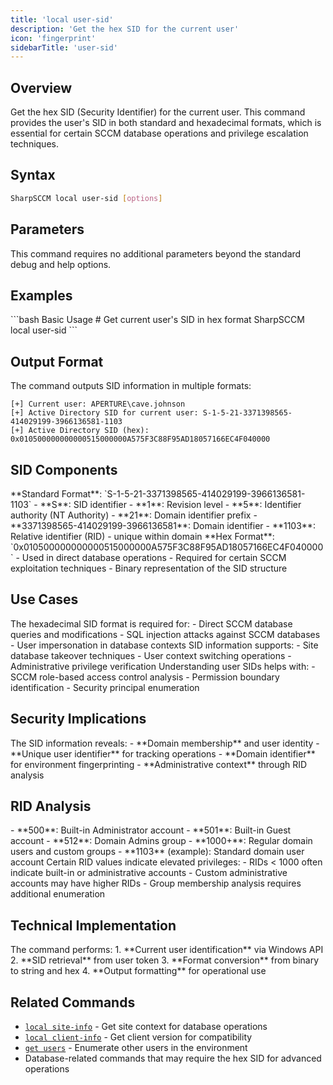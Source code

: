 ```yaml
---
title: 'local user-sid'
description: 'Get the hex SID for the current user'
icon: 'fingerprint'
sidebarTitle: 'user-sid'
---
```


## Overview

Get the hex SID (Security Identifier) for the current user. This command provides the user's SID in both standard and hexadecimal formats, which is essential for certain SCCM database operations and privilege escalation techniques.

## Syntax

```bash
SharpSCCM local user-sid [options]
```

## Parameters

This command requires no additional parameters beyond the standard debug and help options.

## Examples

<CodeGroup>
```bash Basic Usage
# Get current user's SID in hex format
SharpSCCM local user-sid
```
</CodeGroup>

## Output Format

The command outputs SID information in multiple formats:

```text
[+] Current user: APERTURE\cave.johnson
[+] Active Directory SID for current user: S-1-5-21-3371398565-414029199-3966136581-1103
[+] Active Directory SID (hex): 0x010500000000000515000000A575F3C88F95AD18057166EC4F040000
```

## SID Components

<Accordion title="SID Structure Analysis">
  **Standard Format**: `S-1-5-21-3371398565-414029199-3966136581-1103`
  - **S**: SID identifier
  - **1**: Revision level
  - **5**: Identifier authority (NT Authority)
  - **21**: Domain identifier prefix
  - **3371398565-414029199-3966136581**: Domain identifier
  - **1103**: Relative identifier (RID) - unique within domain
</Accordion>

<Accordion title="Hexadecimal Format">
  **Hex Format**: `0x010500000000000515000000A575F3C88F95AD18057166EC4F040000`
  - Used in direct database operations
  - Required for certain SCCM exploitation techniques
  - Binary representation of the SID structure
</Accordion>

## Use Cases

<Accordion title="Database Operations">
  The hexadecimal SID format is required for:
  - Direct SCCM database queries and modifications
  - SQL injection attacks against SCCM databases
  - User impersonation in database contexts
</Accordion>

<Accordion title="Privilege Escalation">
  SID information supports:
  - Site database takeover techniques
  - User context switching operations
  - Administrative privilege verification
</Accordion>

<Accordion title="Access Control Analysis">
  Understanding user SIDs helps with:
  - SCCM role-based access control analysis
  - Permission boundary identification
  - Security principal enumeration
</Accordion>

## Security Implications

<Info>
  The SID information reveals:
  - **Domain membership** and user identity
  - **Unique user identifier** for tracking operations
  - **Domain identifier** for environment fingerprinting
  - **Administrative context** through RID analysis
</Info>

## RID Analysis

<Accordion title="Common RID Ranges">
  - **500**: Built-in Administrator account
  - **501**: Built-in Guest account
  - **512**: Domain Admins group
  - **1000+**: Regular domain users and custom groups
  - **1103** (example): Standard domain user account
</Accordion>

<Accordion title="Privilege Indicators">
  Certain RID values indicate elevated privileges:
  - RIDs < 1000 often indicate built-in or administrative accounts
  - Custom administrative accounts may have higher RIDs
  - Group membership analysis requires additional enumeration
</Accordion>

## Technical Implementation

<Accordion title="SID Conversion Process">
  The command performs:
  1. **Current user identification** via Windows API
  2. **SID retrieval** from user token
  3. **Format conversion** from binary to string and hex
  4. **Output formatting** for operational use
</Accordion>

## Related Commands

- [`local site-info`](/sharpsccm/commands/local/site-info) - Get site context for database operations
- [`local client-info`](/sharpsccm/commands/local/client-info) - Get client version for compatibility
- [`get users`](/sharpsccm/commands/get/users) - Enumerate other users in the environment
- Database-related commands that may require the hex SID for advanced operations